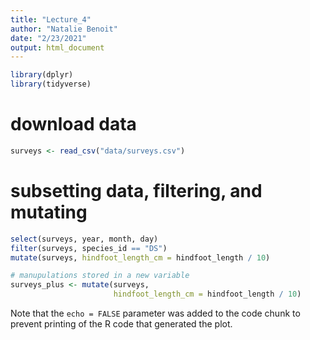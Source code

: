 ```yaml
---
title: "Lecture_4"
author: "Natalie Benoit"
date: "2/23/2021"
output: html_document
---
```


```r
library(dplyr)
library(tidyverse)
```

# download data
```r
surveys <- read_csv("data/surveys.csv")
```

# subsetting data, filtering, and mutating
```r
select(surveys, year, month, day)
filter(surveys, species_id == "DS")
mutate(surveys, hindfoot_length_cm = hindfoot_length / 10)

# manupulations stored in a new variable 
surveys_plus <- mutate(surveys,
                       hindfoot_length_cm = hindfoot_length / 10)
```

Note that the `echo = FALSE` parameter was added to the code chunk to prevent printing of the R code that generated the plot.
